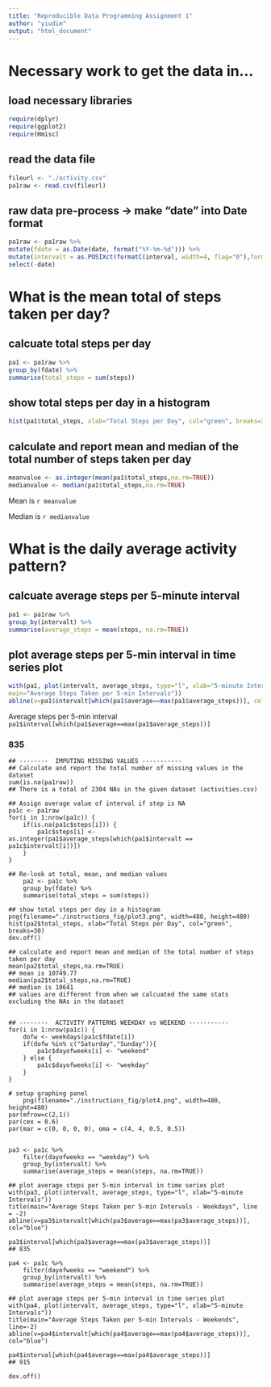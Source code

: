 ```yaml
---
title: "Reproducible Data Programming Assignment 1"
author: "yiudim"
output: "html_document"
---
```


# Necessary work to get the data in...
## load necessary libraries
```r
require(dplyr)
require(ggplot2)
require(Hmisc)
```
	
## read the data file
```r
fileurl <- "./activity.csv"
pa1raw <- read.csv(fileurl)
```

## raw data pre-process -> make "date" into Date format
```r
pa1raw <- pa1raw %>% 
mutate(fdate = as.Date(date, format("%Y-%m-%d"))) %>% 
mutate(intervalt = as.POSIXct(formatC(interval, width=4, flag="0"),format="%H%M")) %>%
select(-date)
```
		

# What is the mean total of steps taken per day?
## calcuate total steps per day
```r
pa1 <- pa1raw %>% 
group_by(fdate) %>%
summarise(total_steps = sum(steps))
```

## show total steps per day in a histogram
```r
hist(pa1$total_steps, xlab="Total Steps per Day", col="green", breaks=30)
```

## calculate and report mean and median of the total number of steps taken per day
```r
meanvalue <- as.integer(mean(pa1$total_steps,na.rm=TRUE))
medianvalue <- median(pa1$total_steps,na.rm=TRUE)
```

Mean is `r meanvalue`

Median is `r medianvalue`


# What is the daily average activity pattern?
## calcuate average steps per 5-minute interval
```r
pa1 <- pa1raw %>% 
group_by(intervalt) %>%
summarise(average_steps = mean(steps, na.rm=TRUE))
```

## plot average steps per 5-min interval in time series plot
```r
with(pa1, plot(intervalt, average_steps, type="l", xlab="5-minute Intervals", 
main="Average Steps Taken per 5-min Intervals"))
abline(v=pa1$intervalt[which(pa1$average==max(pa1$average_steps))], col="blue")
```
Average steps per 5-min interval `pa1$interval[which(pa1$average==max(pa1$average_steps))]`

### 835

	## --------  IMPUTING MISSING VALUES -----------
	## Calculate and report the total number of missing values in the dataset
	sum(is.na(pa1raw))
	## There is a total of 2304 NAs in the given dataset (activities.csv)

	## Assign average value of interval if step is NA
	pa1c <- pa1raw
	for(i in 1:nrow(pa1c)) {
		if(is.na(pa1c$steps[i])) {
			pa1c$steps[i] <- as.integer(pa1$average_steps[which(pa1$intervalt == pa1c$intervalt[i])])
		}
	}

	## Re-look at total, mean, and median values
        pa2 <- pa1c %>% 
		group_by(fdate) %>%
		summarise(total_steps = sum(steps))

	## show total steps per day in a histogram
	png(filename="./instructions_fig/plot3.png", width=480, height=480)
	hist(pa2$total_steps, xlab="Total Steps per Day", col="green", breaks=30)
	dev.off()

	## calculate and report mean and median of the total number of steps taken per day
	mean(pa2$total_steps,na.rm=TRUE)
	## mean is 10749.77
	median(pa2$total_steps,na.rm=TRUE)
	## median is 10641
	## values are different from when we calcuated the same stats excluding the NAs in the dataset


	## --------  ACTIVITY PATTERNS WEEKDAY vs WEEKEND -----------
	for(i in 1:nrow(pa1c)) {
		dofw <- weekdays(pa1c$fdate[i]) 
		if(dofw %in% c("Saturday","Sunday")){
			pa1c$dayofweeks[i] <- "weekend"
		} else {
			pa1c$dayofweeks[i] <- "weekday"
		}
	}

	# setup graphing panel
        png(filename="./instructions_fig/plot4.png", width=480, height=480)
	par(mfrow=c(2,1))
	par(cex = 0.6)
	par(mar = c(0, 0, 0, 0), oma = c(4, 4, 0.5, 0.5))


	pa3 <- pa1c %>% 
		filter(dayofweeks == "weekday") %>%
		group_by(intervalt) %>%
		summarise(average_steps = mean(steps, na.rm=TRUE))

	## plot average steps per 5-min interval in time series plot
	with(pa3, plot(intervalt, average_steps, type="l", xlab="5-minute Intervals")) 
	title(main="Average Steps Taken per 5-min Intervals - Weekdays", line = -2)
	abline(v=pa3$intervalt[which(pa3$average==max(pa3$average_steps))], col="blue")

	pa3$interval[which(pa3$average==max(pa3$average_steps))]
	## 835

	pa4 <- pa1c %>% 
		filter(dayofweeks == "weekend") %>%
		group_by(intervalt) %>%
		summarise(average_steps = mean(steps, na.rm=TRUE))

	## plot average steps per 5-min interval in time series plot
	with(pa4, plot(intervalt, average_steps, type="l", xlab="5-minute Intervals")) 
	title(main="Average Steps Taken per 5-min Intervals - Weekends", line=-2)
	abline(v=pa4$intervalt[which(pa4$average==max(pa4$average_steps))], col="blue")

	pa4$interval[which(pa4$average==max(pa4$average_steps))]
	## 915

	dev.off()
	
